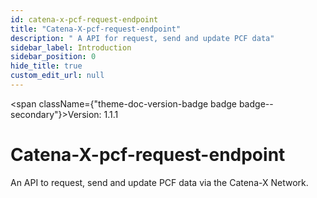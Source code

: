 ```yaml
---
id: catena-x-pcf-request-endpoint
title: "Catena-X-pcf-request-endpoint"
description: " A API for request, send and update PCF data"
sidebar_label: Introduction
sidebar_position: 0
hide_title: true
custom_edit_url: null
---
```



<span className={"theme-doc-version-badge badge badge--secondary"}>Version: 1.1.1</span>

# Catena-X-pcf-request-endpoint


An API to request, send and update PCF data via the Catena-X Network.      
